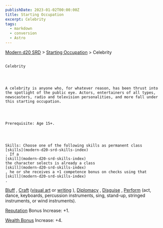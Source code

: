 ```yaml
---
publishDate: 2023-01-02T00:00:00Z
title: Starting Occupation
excerpt: Celebrity
tags:
  - markdown
  - conversion
  - Astro
---
```


[Modern d20 SRD](/#modernD20) >
[Starting Occupation](modern-d20-srd-starting-occupation-index) > Celebrity

##

    Celebrity




    A celebrity is anyone who, for whatever reason, has been thrust into the spotlight of the public eye. Actors, entertainers of all types, newscasters, radio and television personalities, and more fall under this starting occupation.




    Prerequisite: Age 15+.




    Skills: Choose one of the following skills as permanent class
    [skills](modern-d20-srd-skills-index)
    . If a
    [skill](modern-d20-srd-skills-index)
    the character selects is already a class
    [skill](modern-d20-srd-skills-index)
    , he or she receives a +1 competence bonus on checks using that
    [skill](modern-d20-srd-skills-index)
    .

[Bluff](modern-d20-srd-skills-bluff)
,
[Craft](modern-d20-srd-skills-craft)
([visual art](modern-d20-srd-skills-craft-visual-art)
or
[writing](modern-d20-srd-skills-craft-writing)
),
[Diplomacy](modern-d20-srd-skills-diplomacy)
,
[Disguise](modern-d20-srd-skills-disguise)
,
[Perform](modern-d20-srd-skills-perform)
(act, dance,
keyboards, percussion instruments, sing, stand-up, stringed instruments, or
wind instruments).

[Reputation](modern-d20-srd-reputation-index)
Bonus Increase: +1.

[Wealth Bonus](modern-d20-srd-wealth-wealth-bonus)
Increase: +4.
